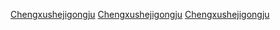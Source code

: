 {{Catnav|頁面分類|人类社会|科技|製造|工具}}
{{Catnav|頁面分類|人类社会|科技|工具}}
{{Catnav|頁面分類|人类社会|知識|科技|工具}}

{{Catmore|软件开发工具}}
{{Commonscat|Programming tools}}

[[Category:计算机编程|Chengxushejigongju]]
[[Category:软件开发|Chengxushejigongju]]
[[Category:软件工程|Chengxushejigongju]]